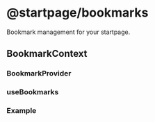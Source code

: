 # @startpage/bookmarks

Bookmark management for your startpage.

## BookmarkContext

### BookmarkProvider

### useBookmarks

### Example
